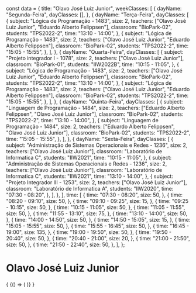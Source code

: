 const data = {
  title: "Olavo José Luiz Junior",
  weekClasses: [
    {
      dayName: "Segunda-Feira",
      dayClasses: [],
    },
    {
      dayName: "Terça-Feira",
      dayClasses: [
        {
          subject: "Lógica de Programação - 1483",
          size: 2,
          teachers: ["Olavo José Luiz Junior", "Eduardo Alberto Felippsen"],
          classroom: "BioPark-02",
          students: "TPS2022-2",
          time: "13:10 - 14:00",
        },
        {
          subject: "Lógica de Programação - 1483",
          size: 2,
          teachers: ["Olavo José Luiz Junior", "Eduardo Alberto Felippsen"],
          classroom: "BioPark-02",
          students: "TPS2022-2",
          time: "15:05 - 15:55",
        },
      ],
    },
    {
      dayName: "Quarta-Feira",
      dayClasses: [
        {
          subject: "Projeto integrador I - 1078",
          size: 2,
          teachers: ["Olavo José Luiz Junior"],
          classroom: "BioPark-01",
          students: "IIW2022B",
          time: "10:15 - 11:05",
        },
        {
          subject: "Lógica de Programação - 1483",
          size: 2,
          teachers: ["Olavo José Luiz Junior", "Eduardo Alberto Felippsen"],
          classroom: "BioPark-02",
          students: "TPS2022-2",
          time: "13:10 - 14:00",
        },
        {
          subject: "Lógica de Programação - 1483",
          size: 2,
          teachers: ["Olavo José Luiz Junior", "Eduardo Alberto Felippsen"],
          classroom: "BioPark-02",
          students: "TPS2022-2",
          time: "15:05 - 15:55",
        },
      ],
    },
    {
      dayName: "Quinta-Feira",
      dayClasses: [
        {
          subject: "Linguagem de Programação - 1484",
          size: 2,
          teachers: ["Eduardo Alberto Felippsen", "Olavo José Luiz Junior"],
          classroom: "BioPark-02",
          students: "TPS2022-2",
          time: "13:10 - 14:00",
        },
        {
          subject: "Linguagem de Programação - 1484",
          size: 2,
          teachers: ["Eduardo Alberto Felippsen", "Olavo José Luiz Junior"],
          classroom: "BioPark-02",
          students: "TPS2022-2",
          time: "15:05 - 15:55",
        },
      ],
    },
    {
      dayName: "Sexta-Feira",
      dayClasses: [
        {
          subject: "Administração de Sistemas Operacionais e Redes - 1236",
          size: 2,
          teachers: ["Olavo José Luiz Junior"],
          classroom: "Laboratório de Informatica C",
          students: "IIW2021",
          time: "10:15 - 11:05",
        },
        {
          subject: "Administração de Sistemas Operacionais e Redes - 1236",
          size: 2,
          teachers: ["Olavo José Luiz Junior"],
          classroom: "Laboratório de Informatica C",
          students: "IIW2021",
          time: "13:10 - 14:00",
        },
        {
          subject: "Projeto Integrador III - 1253",
          size: 2,
          teachers: ["Olavo José Luiz Junior"],
          classroom: "Laboratório de Informatica A",
          students: "IIW2020",
          time: "07:30 - 08:20",
        },
      ],
    },
  ],
  time: [
    {
      time: "07:30 - 08:20",
      size: 50,
    },
    {
      time: "08:20 - 09:10",
      size: 50,
    },
    {
      time: "09:10 - 09:25",
      size: 15,
    },
    {
      time: "09:25 - 10:15",
      size: 50,
    },
    {
      time: "10:15 - 11:05",
      size: 50,
    },
    {
      time: "11:05 - 11:55",
      size: 50,
    },
    {
      time: "11:55 - 13:10",
      size: 75,
    },
    {
      time: "13:10 - 14:00",
      size: 50,
    },
    {
      time: "14:00 - 14:50",
      size: 50,
    },
    {
      time: "14:50 - 15:05",
      size: 15,
    },
    {
      time: "15:05 - 15:55",
      size: 50,
    },
    {
      time: "15:55 - 16:45",
      size: 50,
    },
    {
      time: "16:45 - 19:00",
      size: 135,
    },
    {
      time: "19:00 - 19:50",
      size: 50,
    },
    {
      time: "19:50 - 20:40",
      size: 50,
    },
    {
      time: "20:40 - 21:00",
      size: 20,
    },
    {
      time: "21:00 - 21:50",
      size: 50,
    },
    {
      time: "21:50 - 22:40",
      size: 50,
    },
  ],
};

# Olavo José Luiz Junior

<div>
  {
    <BrowserOnly>
      {() => (
        <Grid
          title={data.title}
          weekClasses={data.weekClasses}
          time={data.time}
        />
      )}
    </BrowserOnly>
  }
</div>
